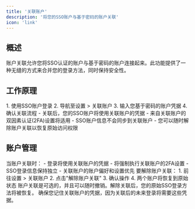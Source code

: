 ```yaml
---
title: '关联账户'
description: '将您的SSO账户与基于密码的账户关联'
icon: 'link'
---
```


## 概述

账户关联允许您将SSO认证的账户与基于密码的账户连接起来。此功能提供了一种无缝的方式来合并您的登录方法，同时保持安全性。

## 工作原理

<AccordionGroup>
  <Accordion icon="link" title="关联流程" defaultOpen>
    1. 使用SSO账户登录
    2. 导航至设置 > 关联账户
    3. 输入您基于密码的账户凭据
    4. 确认关联流程
  </Accordion>

  <Accordion icon="info" title="重要说明">
    - 关联后，您的SSO账户将使用关联账户的凭据
    - 来自关联账户的双因素认证(2FA)设置将适用
    - SSO账户信息不会同步到关联账户
    - 您可以随时解除账户关联以恢复原始访问权限
  </Accordion>
</AccordionGroup>

## 账户管理

<AccordionGroup>
  <Accordion icon="gear" title="关联后">
    当账户关联时：
    - 登录将使用关联账户的凭据
    - 将强制执行关联账户的2FA设置
    - SSO登录信息保持独立
    - 关联账户的账户偏好和设置优先
  </Accordion>

  <Accordion icon="unlock" title="解除账户关联">
    要解除账户关联：
    1. 前往设置 > 关联账户
    2. 点击"解除账户关联"
    3. 确认操作
    4. 两个账户将恢复到原始状态
  </Accordion>
</AccordionGroup>

<Note>
账户关联是可选的，并且可以随时撤销。解除关联后，您的原始SSO登录方法将被恢复。
</Note>

<Warning>
确保您记住关联账户的凭据，因为关联后的未来登录将需要这些凭据。
</Warning>
